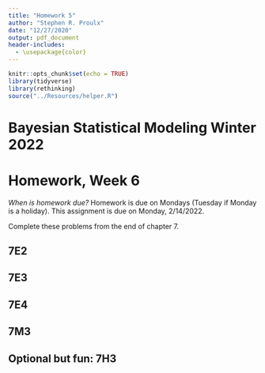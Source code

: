 ```yaml
---
title: "Homework 5"
author: "Stephen R. Proulx"
date: "12/27/2020"
output: pdf_document
header-includes:
  - \usepackage{color}
---
```


```r
knitr::opts_chunk$set(echo = TRUE)
library(tidyverse)
library(rethinking)
source("../Resources/helper.R")
```
# Bayesian Statistical Modeling Winter 2022
# Homework, Week 6

*When is homework due?* Homework is due on Mondays (Tuesday if Monday is a holiday). This assignment is due on Monday, 2/14/2022. 


Complete these problems from the end of chapter 7.

## 7E2

## 7E3

## 7E4

## 7M3

## Optional but fun: 7H3
